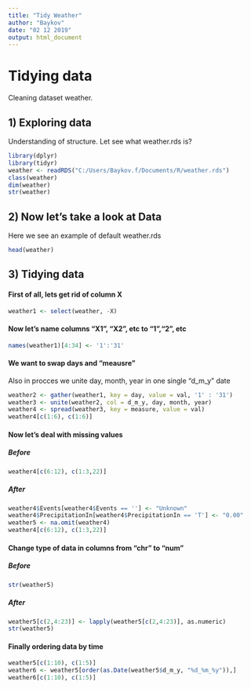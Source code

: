 ```yaml
---
title: "Tidy Weather"
author: "Baykov"
date: "02 12 2019"
output: html_document
---
```


# Tidying data 

Cleaning dataset weather.

## 1) Exploring data

Understanding of structure. Let see what weather.rds is?

```r
library(dplyr)
library(tidyr)
weather <- readRDS("C:/Users/Baykov.f/Documents/R/weather.rds")
class(weather)
dim(weather)
str(weather)
```
## 2) Now let's take a look at Data 
Here we see an example of default weather.rds
```r
head(weather)
```
## 3) Tidying data
#### First of all, lets get rid of column X
```r
weather1 <- select(weather, -X)
```

#### Now let's name columns "X1", "X2", etc to "1","2", etc
```r
names(weather1)[4:34] <- '1':'31'
```
#### We want to swap days and "meausre"
Also in procces we unite day, month, year in one single "d_m_y" date 
```r
weather2 <- gather(weather1, key = day, value = val, '1' : '31')
weather3 <- unite(weather2, col = d_m_y, day, month, year)
weather4 <- spread(weather3, key = measure, value = val)
weather4[c(1:6), c(1:6)]
```
#### Now let's deal with missing values
##### Before
```r
weather4[c(6:12), c(1:3,22)]
```
##### After
```r
weather4$Events[weather4$Events == ''] <- "Unknown"
weather4$PrecipitationIn[weather4$PrecipitationIn == 'T'] <- "0.00"
weather5 <- na.omit(weather4)
weather4[c(6:12), c(1:3,22)]
```
#### Change type of data in columns from "chr" to "num"
##### Before
```r
str(weather5)
```
##### After
```r
weather5[c(2,4:23)] <- lapply(weather5[c(2,4:23)], as.numeric)
str(weather5)
```
#### Finally ordering data by time
```r
weather5[c(1:10), c(1:5)]
weather6 <- weather5[order(as.Date(weather5$d_m_y, "%d_%m_%y")),] 
weather6[c(1:10), c(1:5)]
```

